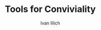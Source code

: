 ---
lastUpdated:  2020-08-16
title: 'Tools for Conviviality'
author: 'Ivan Illich'
published: true
cover: './toolsconviviality.jpg'
type: ['antibook']
url: 'https://www.librarything.com/work/60939'
---